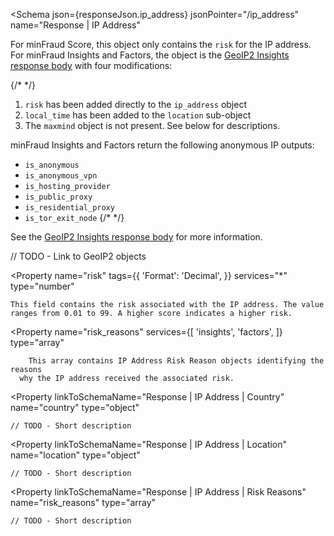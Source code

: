 
<Schema
  json={responseJson.ip_address}
  jsonPointer="/ip_address"
  name="Response | IP Address"
>
  For minFraud Score, this object only contains the `risk` for the IP address.
  For minFraud Insights and Factors, the object is the
  [GeoIP2 Insights response body](#) with four modifications:

  {/* <!--lint disable list-item-bullet-indent --> */}
  1. `risk` has been added directly to the `ip_address` object
  1. `local_time` has been added to the `location` sub-object
  1. The `maxmind` object is not present. See below for descriptions.


  minFraud Insights and Factors return the following anonymous IP outputs:

  * `is_anonymous`
  * `is_anonymous_vpn`
  * `is_hosting_provider`
  * `is_public_proxy`
  * `is_residential_proxy`
  * `is_tor_exit_node`
  {/* <!--lint enable list-item-bullet-indent --> */}


  See the [GeoIP2 Insights response body](#) for more information.

  // TODO - Link to GeoIP2 objects

  <Property
    name="risk"
    tags={{
      'Format': 'Decimal',
    }}
    services="*"
    type="number"
  >
    This field contains the risk associated with the IP address. The value
    ranges from 0.01 to 99. A higher score indicates a higher risk.
  </Property>

  <Property
    name="risk_reasons"
    services={[
      'insights',
      'factors',
    ]}
    type="array<object>"
  >
    	This array contains IP Address Risk Reason objects identifying the reasons
      why the IP address received the associated risk.
  </Property>

  <Property
    linkToSchemaName="Response | IP Address | Country"
    name="country"
    type="object"
  >
    // TODO - Short description
  </Property>

  <Property
    linkToSchemaName="Response | IP Address | Location"
    name="location"
    type="object"
  >
    // TODO - Short description
  </Property>

  <Property
    linkToSchemaName="Response | IP Address | Risk Reasons"
    name="risk_reasons"
    type="array<object>"
  >
    // TODO - Short description
  </Property>
</Schema>
